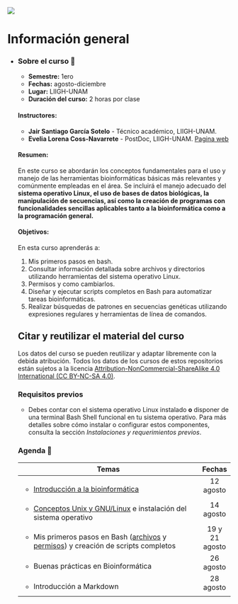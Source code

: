 ::: {layout-ncol="2"}
![](https://liigh.unam.mx/wp-content/uploads/2016/05/logo-liigh-unam.png)
:::

# Información general {.unnumbered}

-   ::: {.panel-tabset group="globalInfo"}
    ### Sobre el curso 📌

    -   **Semestre:** 1ero
    -   **Fechas:** agosto-diciembre
    -   **Lugar:** LIIGH-UNAM
    -   **Duración del curso:** 2 horas por clase

    #### **Instructores:**

    -   **Jair Santiago García Sotelo** - Técnico académico, LIIGH-UNAM.
    -   **Evelia Lorena Coss-Navarrete** - PostDoc, LIIGH-UNAM. [Pagina web](https://eveliacoss.github.io/)

    #### **Resumen:**

    En este curso se abordarán los conceptos fundamentales para el uso y manejo de las herramientas bioinformáticas básicas más relevantes y comúnmente empleadas en el área. Se incluirá el manejo adecuado del **sistema operativo Linux, el uso de bases de datos biológicas, la manipulación de secuencias, así como la creación de programas con funcionalidades sencillas aplicables tanto a la bioinformática como a la programación general.**

    #### **Objetivos:**

    En esta curso aprenderás a:

    1.  Mis primeros pasos en bash.
    2.  Consultar información detallada sobre archivos y directorios utilizando herramientas del sistema operativo Linux.
    3.  Permisos y como cambiarlos.
    4.  Diseñar y ejecutar scripts completos en Bash para automatizar tareas bioinformáticas.
    5.  Realizar búsquedas de patrones en secuencias genéticas utilizando expresiones regulares y herramientas de línea de comandos.

    ## Citar y reutilizar el material del curso

    Los datos del curso se pueden reutilizar y adaptar libremente con la debida atribución. Todos los datos de los cursos de estos repositorios están sujetos a la licencia [Attribution-NonCommercial-ShareAlike 4.0 International (CC BY-NC-SA 4.0)](https://creativecommons.org/licenses/by-nc-sa/4.0/).

    ### Requisitos previos

    -   Debes contar con el sistema operativo Linux instalado **o** disponer de una terminal Bash Shell funcional en tu sistema operativo. Para más detalles sobre cómo instalar o configurar estos componentes, consulta la sección *Instalaciones y requerimientos previos*.

    ### Agenda 📆 {#agenda}

    +------------------------------------------------------------------------------------------------------------------------------------------------------------------------------------------------------------------------------------+----------------+
    | Temas                                                                                                                                                                                                                              | Fechas         |
    +====================================================================================================================================================================================================================================+:==============:+
    | -   [Introducción a la bioinformática](https://lcg-cursos.github.io/material/introbioinfo/L3-shell.html#1)                                                                                                                         | 12 agosto      |
    +------------------------------------------------------------------------------------------------------------------------------------------------------------------------------------------------------------------------------------+----------------+
    | -   [Conceptos Unix y GNU/Linux](https://lcg-cursos.github.io/material/introbioinfo/L3-shell.html#20) e instalación del sistema operativo                                                                                          | 14 agosto      |
    +------------------------------------------------------------------------------------------------------------------------------------------------------------------------------------------------------------------------------------+----------------+
    | -   Mis primeros pasos en Bash ([archivos](https://lcg-cursos.github.io/material/introbioinfo/L3-shell.html#70) y [permisos](https://lcg-cursos.github.io/material/introbioinfo/L3-shell.html#90)) y creación de scripts completos | 19 y 21 agosto |
    +------------------------------------------------------------------------------------------------------------------------------------------------------------------------------------------------------------------------------------+----------------+
    | -   Buenas prácticas en Bioinformática                                                                                                                                                                                             | 26 agosto      |
    +------------------------------------------------------------------------------------------------------------------------------------------------------------------------------------------------------------------------------------+----------------+
    | -   Introducción a Markdown                                                                                                                                                                                                        | 28 agosto      |
    +------------------------------------------------------------------------------------------------------------------------------------------------------------------------------------------------------------------------------------+----------------+
    |                                                                                                                                                                                                                                    |                |
    +------------------------------------------------------------------------------------------------------------------------------------------------------------------------------------------------------------------------------------+----------------+
    :::
